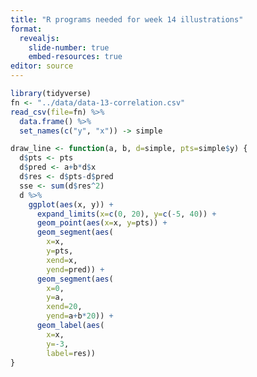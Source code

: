```yaml
---
title: "R programs needed for week 14 illustrations"
format: 
  revealjs:
    slide-number: true
    embed-resources: true
editor: source
---
```


```r
library(tidyverse)
fn <- "../data/data-13-correlation.csv"
read_csv(file=fn) %>% 
  data.frame() %>%
  set_names(c("y", "x")) -> simple
```

```r
draw_line <- function(a, b, d=simple, pts=simple$y) {
  d$pts <- pts
  d$pred <- a+b*d$x
  d$res <- d$pts-d$pred
  sse <- sum(d$res^2)
  d %>%
    ggplot(aes(x, y)) +
      expand_limits(x=c(0, 20), y=c(-5, 40)) +
      geom_point(aes(x=x, y=pts)) +
      geom_segment(aes(
        x=x, 
        y=pts, 
        xend=x, 
        yend=pred)) +
      geom_segment(aes(
        x=0,
        y=a,
        xend=20,
        yend=a+b*20)) +
      geom_label(aes(
        x=x,
        y=-3,
        label=res))
}
```

